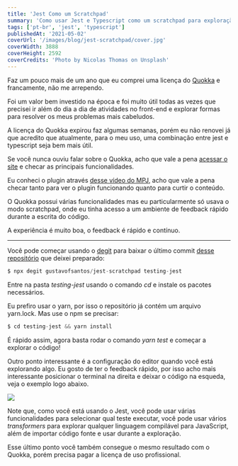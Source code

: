 ```yaml
---
title: 'Jest Como um Scratchpad'
summary: 'Como usar Jest e Typescript como um scratchpad para exploração com feedback rápido e contínuo'
tags: ['pt-br', 'jest', 'typescript']
publishedAt: '2021-05-02'
coverUrl: '/images/blog/jest-scratchpad/cover.jpg'
coverWidth: 3888
coverHeight: 2592
coverCredits: 'Photo by Nicolas Thomas on Unsplash'
---
```


Faz um pouco mais de um ano que eu comprei uma licença do [Quokka](https://quokkajs.com) e
francamente, não me arrependo.

Foi um valor bem investido na época e foi muito útil todas as vezes
que precisei ir além do dia a dia de atividades no front-end e explorar formas para resolver
os meus problemas mais cabeludos.

A licença do Quokka expirou faz algumas semanas, porém eu não renovei já que acredito que atualmente,
para o meu uso, uma combinação entre jest e typescript seja bem mais útil.

Se você nunca ouviu falar sobre o Quokka, acho que vale a pena [acessar o site](https://quokkajs.com) e checar 
as principais funcionalidades.

Eu conheci o plugin através [desse vídeo do MPJ](https://www.youtube.com/watch?v=W4brAobC2Hc), acho que vale a pena checar
tanto para ver o plugin funcionando quanto para curtir o conteúdo.

O Quokka possui várias funcionalidades mas eu particularmente só usava o modo scratchpad, onde eu tinha acesso
a um ambiente de feedback rápido durante a escrita do código.

A experiência é muito boa, o feedback é rápido e contínuo.

---

Você pode começar usando o [degit](https://www.npmjs.com/package/degit) para baixar o último commit [desse repositório](https://github.com/gustavofsantos/jest-scratchpad) que deixei preparado:

```js
$ npx degit gustavofsantos/jest-scratchpad testing-jest
```

Entre na pasta *testing-jest* usando o comando *cd* e instale os pacotes necessários.

Eu prefiro usar o yarn, por isso o repositório já contém um arquivo yarn.lock. Mas use o npm se precisar:

```js
$ cd testing-jest && yarn install
```

É rápido assim, agora basta rodar o comando *yarn test* e começar a explorar o código!

Outro ponto interessante é a configuração do editor quando você está explorando algo. Eu gosto de ter o feedback
rápido, por isso acho mais interessante posicionar o terminal na direita e deixar o código na esqueda, veja o
exemplo logo abaixo.

![](/images/blog/jest-scratchpad/jest-scratch-example.png)

Note que, como você está usando o Jest, você pode usar várias funcionalidades para selecionar qual teste executar,
você pode usar vários _transformers_ para explorar qualquer linguagem compilável para JavaScript, além de importar
código fonte e usar durante a exploração.

Esse último ponto você também consegue o mesmo resultado com o Quokka, porém precisa pagar a licença de uso profissional.

